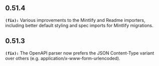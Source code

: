 ## 0.51.4
**`(fix):`** Various improvements to the Mintlify and Readme importers, including better default styling
and spec imports for Mintlify migrations.


## 0.51.3
**`(fix):`** The OpenAPI parser now prefers the JSON Content-Type variant over
others (e.g. application/x-www-form-urlencoded).


